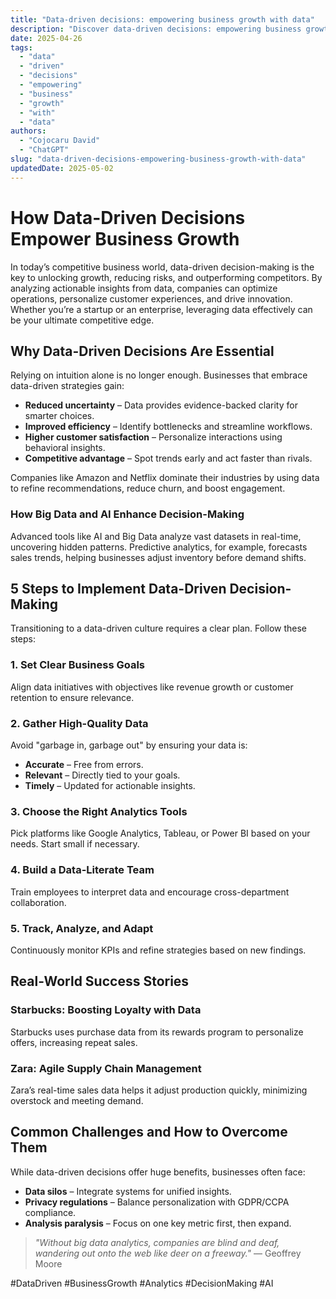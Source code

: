 ```yaml
---
title: "Data-driven decisions: empowering business growth with data"
description: "Discover data-driven decisions: empowering business growth with data with this in-depth guide, providing actionable insights and practical tips to boost your knowledge and results."
date: 2025-04-26
tags:
  - "data"
  - "driven"
  - "decisions"
  - "empowering"
  - "business"
  - "growth"
  - "with"
  - "data"
authors:
  - "Cojocaru David"
  - "ChatGPT"
slug: "data-driven-decisions-empowering-business-growth-with-data"
updatedDate: 2025-05-02
---
```


# How Data-Driven Decisions Empower Business Growth  

In today’s competitive business world, data-driven decision-making is the key to unlocking growth, reducing risks, and outperforming competitors. By analyzing actionable insights from data, companies can optimize operations, personalize customer experiences, and drive innovation. Whether you’re a startup or an enterprise, leveraging data effectively can be your ultimate competitive edge.  

## Why Data-Driven Decisions Are Essential  

Relying on intuition alone is no longer enough. Businesses that embrace data-driven strategies gain:  

* **Reduced uncertainty** – Data provides evidence-backed clarity for smarter choices.  
* **Improved efficiency** – Identify bottlenecks and streamline workflows.  
* **Higher customer satisfaction** – Personalize interactions using behavioral insights.  
* **Competitive advantage** – Spot trends early and act faster than rivals.  

Companies like Amazon and Netflix dominate their industries by using data to refine recommendations, reduce churn, and boost engagement.  

### How Big Data and AI Enhance Decision-Making  

Advanced tools like AI and Big Data analyze vast datasets in real-time, uncovering hidden patterns. Predictive analytics, for example, forecasts sales trends, helping businesses adjust inventory before demand shifts.  

## 5 Steps to Implement Data-Driven Decision-Making  

Transitioning to a data-driven culture requires a clear plan. Follow these steps:  

### 1. Set Clear Business Goals  
Align data initiatives with objectives like revenue growth or customer retention to ensure relevance.  

### 2. Gather High-Quality Data  
Avoid "garbage in, garbage out" by ensuring your data is:  
* **Accurate** – Free from errors.  
* **Relevant** – Directly tied to your goals.  
* **Timely** – Updated for actionable insights.  

### 3. Choose the Right Analytics Tools  
Pick platforms like Google Analytics, Tableau, or Power BI based on your needs. Start small if necessary.  

### 4. Build a Data-Literate Team  
Train employees to interpret data and encourage cross-department collaboration.  

### 5. Track, Analyze, and Adapt  
Continuously monitor KPIs and refine strategies based on new findings.  

## Real-World Success Stories  

### Starbucks: Boosting Loyalty with Data  
Starbucks uses purchase data from its rewards program to personalize offers, increasing repeat sales.  

### Zara: Agile Supply Chain Management  
Zara’s real-time sales data helps it adjust production quickly, minimizing overstock and meeting demand.  

## Common Challenges and How to Overcome Them  

While data-driven decisions offer huge benefits, businesses often face:  
* **Data silos** – Integrate systems for unified insights.  
* **Privacy regulations** – Balance personalization with GDPR/CCPA compliance.  
* **Analysis paralysis** – Focus on one key metric first, then expand.  

> *"Without big data analytics, companies are blind and deaf, wandering out onto the web like deer on a freeway."* — Geoffrey Moore  

#DataDriven #BusinessGrowth #Analytics #DecisionMaking #AI